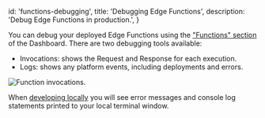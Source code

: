 
  id: 'functions-debugging',
  title: 'Debugging Edge Functions',
  description: 'Debug Edge Functions in production.',
}

You can debug your deployed Edge Functions using the ["Functions" section](https://app.supabase.com/project/_/functions) of the Dashboard. There are two debugging tools available:

- Invocations: shows the Request and Response for each execution.
- Logs: shows any platform events, including deployments and errors.

![Function invocations.](/docs/img/guides/functions/function-logs.png)

When [developing locally](/docs/guides/functions/local-development) you will see error messages and console log statements printed to your local terminal window.


